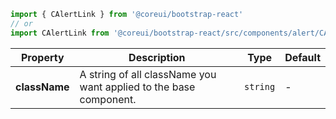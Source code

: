 
```jsx
import { CAlertLink } from '@coreui/bootstrap-react'
// or
import CAlertLink from '@coreui/bootstrap-react/src/components/alert/CAlertLink'
```

| Property | Description | Type | Default |
| --- | --- | --- | --- |
| **className** | A string of all className you want applied to the base component. | `string` | - |
